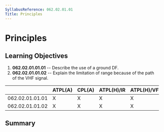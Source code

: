 ```yaml
---
SyllabusReference: 062.02.01.01
Title: Principles
---
```


# Principles

## Learning Objectives

1.  **062.02.01.01.01** -- Describe the use of a ground DF.
2.  **062.02.01.01.02** -- Explain the limitation of range because of the path of
    the VHF signal.

|                 | ATPL(A) | CPL(A) | ATPL(H)/IR | ATPL(H)/VFR | CPL(H) | IR  | CBIR(A) |
| --------------- | ------- | ------ | ---------- | ----------- | ------ | --- | ------- |
| 062.02.01.01.01 | X       | X      | X          | X           | X      | X   |         |
| 062.02.01.01.02 | X       | X      | X          | X           | X      | X   |         |

## Summary
